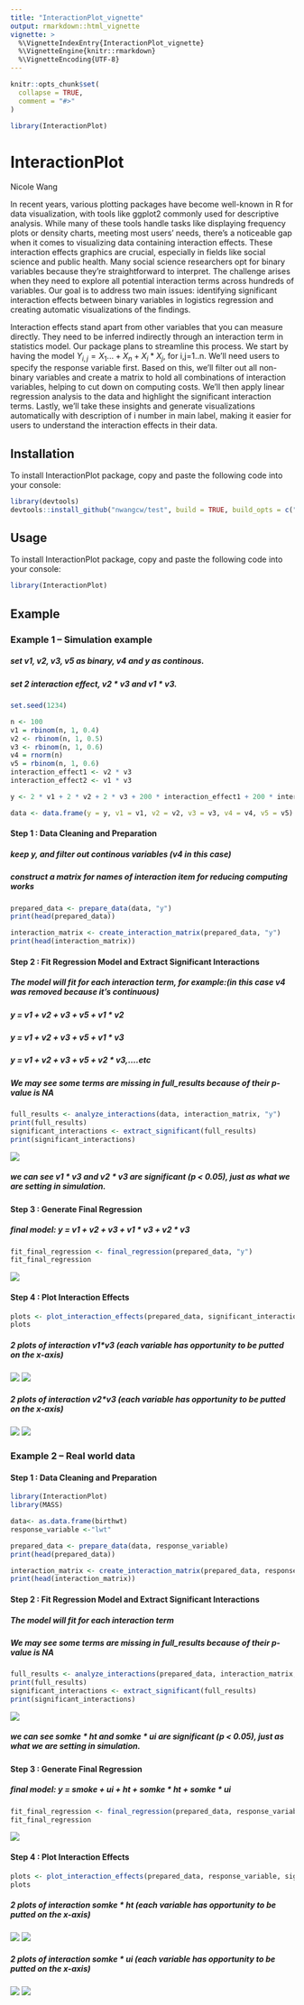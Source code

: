 ```yaml
---
title: "InteractionPlot_vignette"
output: rmarkdown::html_vignette
vignette: >
  %\VignetteIndexEntry{InteractionPlot_vignette}
  %\VignetteEngine{knitr::rmarkdown}
  %\VignetteEncoding{UTF-8}
---
```


```r
knitr::opts_chunk$set(
  collapse = TRUE,
  comment = "#>"
)
```

```r
library(InteractionPlot)
```

# InteractionPlot

Nicole Wang

In recent years, various plotting packages have become well-known in R for data visualization, with tools like ggplot2 commonly used for descriptive analysis. While many of these tools handle tasks like displaying frequency plots or density charts, meeting most users' needs, there's a noticeable gap when it comes to visualizing data containing interaction effects. These interaction effects graphics are crucial, especially in fields like social science and public health. Many social science researchers opt for binary variables because they're straightforward to interpret. The challenge arises when they need to explore all potential interaction terms across hundreds of variables. Our goal is to address two main issues: identifying significant interaction effects between binary variables in logistics regression and creating automatic visualizations of the findings.

Interaction effects stand apart from other variables that you can measure directly. They need to be inferred indirectly through an interaction term in statistics model. Our package plans to streamline this process. We start by having the model $Y_{i,j}=X_1...+X_n+X_i*X_j$, for i,j=1..n. We'll need users to specify the response variable first. Based on this, we'll filter out all non-binary variables and create a matrix to hold all combinations of interaction variables, helping to cut down on computing costs. We'll then apply linear regression analysis to the data and highlight the significant interaction terms. Lastly, we'll take these insights and generate visualizations automatically with description of i number in main label, making it easier for users to understand the interaction effects in their data.

## Installation

To install InteractionPlot package, copy and paste the following code into your console:

```r
library(devtools)
devtools::install_github("nwangcw/test", build = TRUE, build_opts = c("--no-resave-data", "--no-manual"),force = TRUE)
```

## Usage

To install InteractionPlot package, copy and paste the following code into your console:

```r
library(InteractionPlot)
```

## Example

### Example 1 -- Simulation example

##### set v1, v2, v3, v5 as binary, v4 and y as continous.

##### set 2 interaction effect, v2 * v3 and v1 * v3.

```r
set.seed(1234)

n <- 100 
v1 = rbinom(n, 1, 0.4)
v2 <- rbinom(n, 1, 0.5)  
v3 <- rbinom(n, 1, 0.6)  
v4 = rnorm(n)
v5 = rbinom(n, 1, 0.6)
interaction_effect1 <- v2 * v3 
interaction_effect2 <- v1 * v3 

y <- 2 * v1 + 2 * v2 + 2 * v3 + 200 * interaction_effect1 + 200 * interaction_effect2 + rnorm(n,mean=0,sd=1)  

data <- data.frame(y = y, v1 = v1, v2 = v2, v3 = v3, v4 = v4, v5 = v5)

```

#### Step 1 : Data Cleaning and Preparation

##### keep y, and filter out continous variables (v4 in this case) 

##### construct a matrix for names of interaction item for reducing computing works

```r
prepared_data <- prepare_data(data, "y")
print(head(prepared_data))

interaction_matrix <- create_interaction_matrix(prepared_data, "y")
print(head(interaction_matrix))
```

#### Step 2 : Fit Regression Model and Extract Significant Interactions

##### The model will fit for each interaction term, for example:(in this case v4 was removed because it's continuous)

##### y = v1 + v2 + v3 + v5 + v1 * v2

##### y = v1 + v2 + v3 + v5 + v1 * v3

##### y = v1 + v2 + v3 + v5 + v2 * v3,....etc

##### We may see some terms are missing in full_results because of their p-value is NA 

```r
full_results <- analyze_interactions(data, interaction_matrix, "y")
print(full_results)
significant_interactions <- extract_significant(full_results)
print(significant_interactions)
```

![ ](img/sim_extract.png)

##### we can see v1 * v3 and v2 * v3 are significant (p < 0.05), just as what we are setting in simulation.

#### Step 3 : Generate Final Regression

##### final model: y = v1 + v2 + v3 + v1 * v3 + v2 * v3

```r
fit_final_regression <- final_regression(prepared_data, "y")
fit_final_regression
```
![ ](img/sim_coeff.png)

#### Step 4 : Plot Interaction Effects

```r
plots <- plot_interaction_effects(prepared_data, significant_interactions)
plots
```
##### 2 plots of interaction v1*v3 (each variable has opportunity to be putted on the  x-axis)

![ ](img/v1_v3.png)
![ ](img/v3_v1.png)

##### 2 plots of interaction v2*v3 (each variable has opportunity to be putted on the  x-axis)
![ ](img/v2_v3.png)
![ ](img/v3_v2.png)











### Example 2 -- Real world data

#### Step 1 : Data Cleaning and Preparation

```r

library(InteractionPlot)
library(MASS)

data<- as.data.frame(birthwt)
response_variable <-"lwt"

prepared_data <- prepare_data(data, response_variable)
print(head(prepared_data))

interaction_matrix <- create_interaction_matrix(prepared_data, response_variable)
print(head(interaction_matrix))
```
#### Step 2 : Fit Regression Model and Extract Significant Interactions

##### The model will fit for each interaction term

##### We may see some terms are missing in full_results because of their p-value is NA 

```r
full_results <- analyze_interactions(prepared_data, interaction_matrix, response_variable)
print(full_results)
significant_interactions <- extract_significant(full_results)
print(significant_interactions)
```

![ ](img/mass_extract.png)

##### we can see somke * ht and somke * ui are significant (p < 0.05), just as what we are setting in simulation.

#### Step 3 : Generate Final Regression

##### final model: y = smoke + ui + ht + somke * ht + somke * ui

```r
fit_final_regression <- final_regression(prepared_data, response_variable)
fit_final_regression
```
![ ](img/mass_coeff.png)

#### Step 4 : Plot Interaction Effects

```r
plots <- plot_interaction_effects(prepared_data, response_variable, significant_interactions)
plots
```
##### 2 plots of interaction somke * ht (each variable has opportunity to be putted on the  x-axis)

![ ](img/mass_somke_ht.png)
![ ](img/mass_ht_smoke.png)

##### 2 plots of interaction somke * ui (each variable has opportunity to be putted on the  x-axis)
![ ](img/mass_somke_ui.png)
![ ](img/mass_ui_smoke.png)

